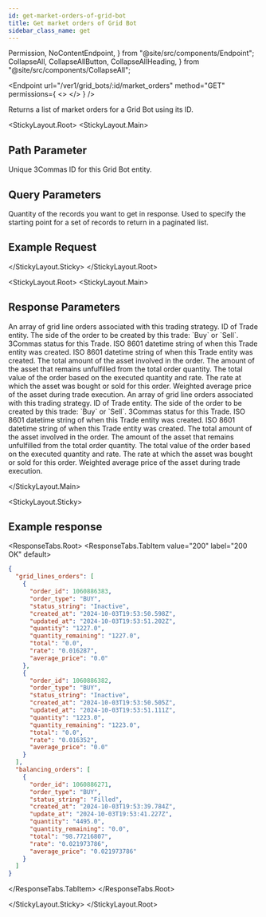 ```yaml
---
id: get-market-orders-of-grid-bot
title: Get market orders of Grid Bot
sidebar_class_name: get
---
```


  Permission,
  NoContentEndpoint,
} from "@site/src/components/Endpoint";
  CollapseAll,
  CollapseAllButton,
  CollapseAllHeading,
} from "@site/src/components/CollapseAll";

<Endpoint
  url="/ver1/grid_bots/:id/market_orders"
  method="GET"
  permissions={
    <>
      <Permission title="Permission" description="BOTS_READ" />
      <Permission title="Security" description="SIGNED" />
    </>
  }
/>

Returns a list of market orders for a Grid Bot using its ID.

<Separator />

<StickyLayout.Root>
<StickyLayout.Main>

## Path Parameter

<ApiParam name="id" type="integer" id="id" required>
  Unique 3Commas ID for this Grid Bot entity.
</ApiParam>

## Query Parameters

<ApiParam name="limit" type="integer" id="limit">
  Quantity of the records you want to get in response.
  <ParameterRange min={1} max={1000} defaultVal={100} />
</ApiParam>

<ApiParam name='offset' type='integer' id="offset">
   Used to specify the starting point for a set of records to return in a paginated list.
   
   <ParameterRange defaultVal={0} />
</ApiParam>
</StickyLayout.Main>
<StickyLayout.Sticky>

## Example Request

<NoContentEndpoint
  method="GET"
  endpoint="/ver1/grid_bots/2338357/market_orders"
/>

</StickyLayout.Sticky>
</StickyLayout.Root>

<StickyLayout.Root>
<StickyLayout.Main>

## Response Parameters

<ApiParam name="grid_lines_orders" type="object" id="grid_lines_orders">
  An array of grid line orders associated with this trading strategy.
  <CollapsibleNestedParams>
    <ApiParam name="order_id" type="integer" id="order_id">
      ID of Trade entity.
    </ApiParam>
    <ApiParam name="order_type" type="string" id="order_type">
      The side of the order to be created by this trade: `Buy` or `Sell`.
    </ApiParam>
    <ApiParam name="status_string" type="string" id="status_string">
      3Commas status for this Trade.
    </ApiParam>
    <ApiParam name="created_at" type="string" id="created_at">
      ISO 8601 datetime string of when this Trade entity was created.
    </ApiParam>
    <ApiParam name="updated_at" type="string" id="updated_at">
      ISO 8601 datetime string of when this Trade entity was created.
    </ApiParam>
    <ApiParam name="quantity" type="string" id="quantity">
      The total amount of the asset involved in the order.
    </ApiParam>
    <ApiParam name="quantity_remaining" type="string" id="quantity_remaining">
      The amount of the asset that remains unfulfilled from the total order
      quantity.
    </ApiParam>
    <ApiParam name="total" type="string" id="total">
      The total value of the order based on the executed quantity and rate.
    </ApiParam>
    <ApiParam name="rate" type="string" id="rate">
      The rate at which the asset was bought or sold for this order.
    </ApiParam>
    <ApiParam name="average_price" type="string" id="average_price">
      Weighted average price of the asset during trade execution.
    </ApiParam>
  </CollapsibleNestedParams>
</ApiParam>
<ApiParam name="balancing_orders" type="object" id="balancing_orders">
  An array of grid line orders associated with this trading strategy.
  <CollapsibleNestedParams>
    <ApiParam name="order_id" type="integer" id="order_id">
      ID of Trade entity.
    </ApiParam>
    <ApiParam name="order_type" type="string" id="order_type">
      The side of the order to be created by this trade: `Buy` or `Sell`.
    </ApiParam>
    <ApiParam name="status_string" type="string" id="status_string">
      3Commas status for this Trade.
    </ApiParam>
    <ApiParam name="created_at" type="string" id="created_at">
      ISO 8601 datetime string of when this Trade entity was created.
    </ApiParam>
    <ApiParam name="updated_at" type="string" id="updated_at">
      ISO 8601 datetime string of when this Trade entity was created.
    </ApiParam>
    <ApiParam name="quantity" type="string" id="quantity">
      The total amount of the asset involved in the order.
    </ApiParam>
    <ApiParam name="quantity_remaining" type="string" id="quantity_remaining">
      The amount of the asset that remains unfulfilled from the total order
      quantity.
    </ApiParam>
    <ApiParam name="total" type="string" id="total">
      The total value of the order based on the executed quantity and rate.
    </ApiParam>
    <ApiParam name="rate" type="string" id="rate">
      The rate at which the asset was bought or sold for this order.
    </ApiParam>
    <ApiParam name="average_price" type="string" id="average_price">
      Weighted average price of the asset during trade execution.
    </ApiParam>
  </CollapsibleNestedParams>
</ApiParam>

</StickyLayout.Main>

<StickyLayout.Sticky>
## Example response

<ResponseTabs.Root>
<ResponseTabs.TabItem value="200" label="200 OK" default>
```json
{
  "grid_lines_orders": [
    {
      "order_id": 1060886383,
      "order_type": "BUY",
      "status_string": "Inactive",
      "created_at": "2024-10-03T19:53:50.598Z",
      "updated_at": "2024-10-03T19:53:51.202Z",
      "quantity": "1227.0",
      "quantity_remaining": "1227.0",
      "total": "0.0",
      "rate": "0.016287",
      "average_price": "0.0"
    },
    {
      "order_id": 1060886382,
      "order_type": "BUY",
      "status_string": "Inactive",
      "created_at": "2024-10-03T19:53:50.505Z",
      "updated_at": "2024-10-03T19:53:51.111Z",
      "quantity": "1223.0",
      "quantity_remaining": "1223.0",
      "total": "0.0",
      "rate": "0.016352",
      "average_price": "0.0"
    }
  ],
  "balancing_orders": [
    {
      "order_id": 1060886271,
      "order_type": "BUY",
      "status_string": "Filled",
      "created_at": "2024-10-03T19:53:39.784Z",
      "update_at": "2024-10-03T19:53:41.227Z",
      "quantity": "4495.0",
      "quantity_remaining": "0.0",
      "total": "98.77216807",
      "rate": "0.021973786",
      "average_price": "0.021973786"
    }
  ]
}
```
</ResponseTabs.TabItem>
</ResponseTabs.Root>

</StickyLayout.Sticky>
</StickyLayout.Root>
